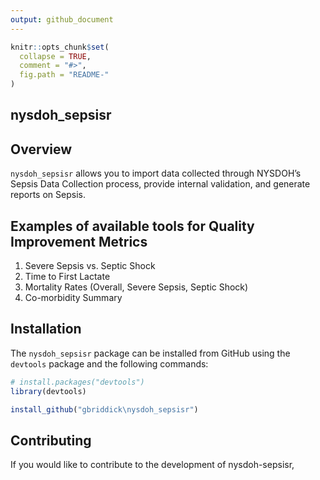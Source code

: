 ```yaml
---
output: github_document
---
```


<!-- README.md is generated from README.Rmd. Please edit that file -->

```r
knitr::opts_chunk$set(
  collapse = TRUE,
  comment = "#>",
  fig.path = "README-"
)
```

## nysdoh_sepsisr
## Overview

`nysdoh_sepsisr` allows you to import data collected through NYSDOH's Sepsis Data Collection 
   process, provide internal validation, and generate reports on Sepsis.

## Examples of available tools for Quality Improvement Metrics
1. Severe Sepsis vs. Septic Shock
2. Time to First Lactate
3. Mortality Rates (Overall, Severe Sepsis, Septic Shock)
4. Co-morbidity Summary


## Installation

The `nysdoh_sepsisr` package can be installed from GitHub using the `devtools` package
and the following commands:

```r
# install.packages("devtools")
library(devtools)

install_github("gbriddick\nysdoh_sepsisr")
```

## Contributing

If you would like to contribute to the development of nysdoh-sepsisr, 